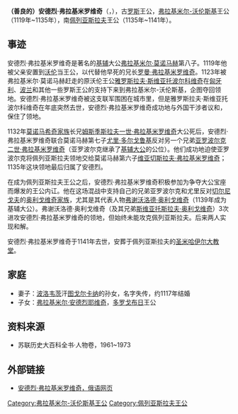 '''（善良的）安德烈·弗拉基米罗维奇'''（{{lang|ru|Андрей Владимирович Добрый}}，{{bd|1102年||1141年|1月22日|catIdx=V}}），古[[罗斯|罗斯]]王公，[[弗拉基米尔-沃伦斯基|弗拉基米尔-沃伦斯基]]王公（1119年~1135年），南[[佩列亚斯拉夫|佩列亚斯拉夫]]王公（1135年~1141年）。

==事迹==
安德烈·弗拉基米罗维奇是著名的[[基辅|基辅]]大公[[弗拉基米尔·莫诺马赫|弗拉基米尔·莫诺马赫]]第八子。1119年他被父亲安置到[[沃伦|沃伦]]当王公，以代替他早死的兄长[[罗曼·弗拉基米罗维奇|罗曼·弗拉基米罗维奇]]。1123年被弗拉基米尔·莫诺马赫赶走的原沃伦王公[[雅罗斯拉夫·斯维亚托波尔科维奇|雅罗斯拉夫·斯维亚托波尔科维奇]]在[[匈牙利|匈牙利]]、[[波兰|波兰]]和其他一些罗斯王公的支持下来到弗拉基米尔-沃伦斯基，企图夺回领地。安德烈·弗拉基米罗维奇被这支联军围困在城市里，但是雅罗斯拉夫·斯维亚托波尔科维奇在年底突然去世，安德烈·弗拉基米罗维奇成功地与外国干涉者议和，保住了领地。

1132年[[莫诺马希奇家族|莫诺马希奇家族]]长兄[[姆斯季斯拉夫一世·弗拉基米罗维奇|姆斯季斯拉夫一世·弗拉基米罗维奇]]大公死后，安德烈·弗拉基米罗维奇联合莫诺马赫第七子[[尤里·多尔戈鲁基|尤里·多尔戈鲁基]]反对另一个兄弟[[亚罗波尔克二世·弗拉基米罗维奇|亚罗波尔克二世·弗拉基米罗维奇]]（亚罗波尔克继承了[[基辅大公|基辅大公]]的公位）。他们成功地迫使亚罗波尔克将佩列亚斯拉夫领地交给莫诺马赫第六子[[维亚切斯拉夫·弗拉基米罗维奇|维亚切斯拉夫·弗拉基米罗维奇]]；1135年这块领地最后归属了安德烈。

在成为佩列亚斯拉夫王公之后，安德烈·弗拉基米罗维奇积极参加为争夺大公宝座而爆发的王公内讧。他在这场混战中支持自己的兄弟亚罗波尔克和尤里反对[[切尔尼戈夫|切尔尼戈夫]]的[[奥利戈维奇家族|奥利戈维奇家族]]，尤其是其代表人物[[弗谢沃洛德·奥利戈维奇|弗谢沃洛德·奥利戈维奇]]（1139年成为基辅大公）。弗谢沃洛德·奥利戈维奇（及其兄弟[[斯维亚托斯拉夫·奥利戈维奇|斯维亚托斯拉夫·奥利戈维奇]]）3次进攻安德烈·弗拉基米罗维奇的领地，但始终未能攻克佩列亚斯拉夫。后来两人实现和解。

安德烈·弗拉基米罗维奇于1141年去世，安葬于佩列亚斯拉夫的[[圣米哈伊尔大教堂_(佩列亚斯拉夫)|圣米哈伊尔大教堂]]。

==家庭==
*妻子：[[波洛韦茨人|波洛韦茨]]汗[[图戈尔卡纳|图戈尔卡纳]]的孙女，名字失传，约1117年结婚  
*子女：[[弗拉基米尔·安德烈耶维奇|弗拉基米尔·安德烈耶维奇]]，[[多罗戈布日|多罗戈布日]]王公

==资料来源==
*苏联历史大百科全书·人物卷，1961~1973

==外部链接==
*[https://web.archive.org/web/20060808062551/http://www.hronos.km.ru/biograf/andr_vl.html 安德烈·弗拉基米罗维奇，俄语网页]

{{start box}}
{{s-before|[[罗曼·弗拉基米罗维奇|罗曼·弗拉基米罗维奇]]}}
{{s-title|[[弗拉基米尔-沃伦斯基统治者列表|弗拉基米尔-沃伦斯基王公]]|1119~1135}}
{{s-after|[[伊贾斯拉夫二世·姆斯季斯拉维奇|伊贾斯拉夫·姆斯季斯拉维奇]]}}
{{s-before|[[尤里·多尔戈鲁基|尤里·多尔戈鲁基]]}}
{{s-title|[[佩列亚斯拉夫统治者列表|佩列亚斯拉夫王公]]|1135~1141}}
{{s-after|[[维亚切斯拉夫·弗拉基米罗维奇|维亚切斯拉夫·弗拉基米罗维奇]]}}
{{end box}}

[[Category:弗拉基米尔-沃伦斯基王公|Category:弗拉基米尔-沃伦斯基王公]]
[[Category:佩列亚斯拉夫王公|Category:佩列亚斯拉夫王公]]